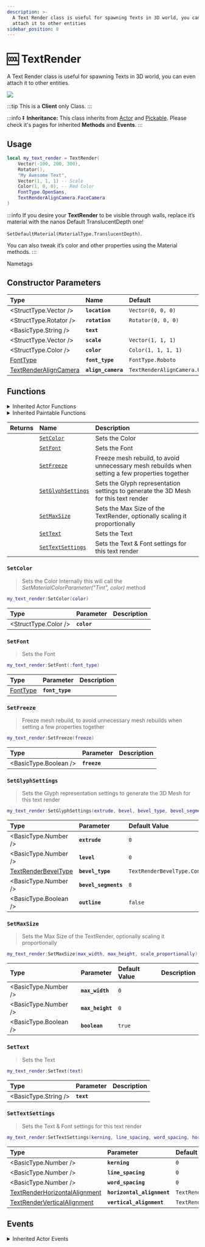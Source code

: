 ```yaml
---
description: >-
  A Text Render class is useful for spawning Texts in 3D world, you can even
  attach it to other entities
sidebar_position: 0
---
```


# 🆒 TextRender

A Text Render class is useful for spawning Texts in 3D world, you can even attach it to other entities.


![](/img/docs/text-render.jpg)

:::tip
This is a **Client** only Class.
:::

:::info
⏬ **Inheritance:** This class inherits from [Actor](/docs/scripting-reference/classes/base-classes/actor) and [Pickable](/docs/scripting-reference/classes/base-classes/pickable). Please check it's pages for inherited **Methods** and **Events**.
:::

## Usage

```lua
local my_text_render = TextRender(
    Vector(-100, 200, 300),
    Rotator(),
    "My Awesome Text",
    Vector(1, 1, 1) -- Scale
    Color(1, 0, 0), -- Red Color
    FontType.OpenSans,
    TextRenderAlignCamera.FaceCamera
)
```

:::info
If you desire your **TextRender** to be visible through walls, replace it’s material with the nanos Default TranslucentDepth one!

`SetDefaultMaterial(MaterialType.TranslucentDepth)`.

You can also tweak it’s color and other properties using the Material methods.
:::

<ReferenceLink href="/docs/getting-started/tutorials-and-examples/name-tags">Nametags</ReferenceLink>

## Constructor Parameters

| **Type** | **Name** | **Default** |
| :--- | :--- | :--- |
| <StructType.Vector /> | **`location`** | `Vector(0, 0, 0)` |
| <StructType.Rotator /> | **`rotation`** | `Rotator(0, 0, 0)` |
| <BasicType.String /> | **`text`** |  |
| <StructType.Vector /> | **`scale`** | `Vector(1, 1, 1)` |
| <StructType.Color /> | **`color`** | `Color(1, 1, 1, 1)` |
| [FontType](/docs/scripting-reference/glossary/enums#fonttype) | **`font_type`** | `FontType.Roboto` |
| [TextRenderAlignCamera](/docs/scripting-reference/glossary/enums#textrenderaligncamera) | **`align_camera`** | `TextRenderAlignCamera.Unaligned` |

## Functions


<details><summary>Inherited Actor Functions</summary><BaseActorFunctions /></details>
<details><summary>Inherited Paintable Functions</summary><BasePaintableFunctions /></details>

| **Returns** | **Name** | **Description** |
| :--- | :--- | :--- |
|  | [`SetColor`](text-render#setcolor) | Sets the Color |
|  | [`SetFont`](text-render#setfont) | Sets the Font |
|  | [`SetFreeze`](text-render#setfreeze) | Freeze mesh rebuild, to avoid unnecessary mesh rebuilds when setting a few properties together |
|  | [`SetGlyphSettings`](text-render#setglyphsettings) | Sets the Glyph representation settings to generate the 3D Mesh for this text render |
|  | [`SetMaxSize`](text-render#setmaxsize) | Sets the Max Size of the TextRender, optionally scaling it proportionally |
|  | [`SetText`](text-render#settext) | Sets the Text |
|  | [`SetTextSettings`](text-render#settextsettings) | Sets the Text & Font settings for this text render |

### `SetColor`

> Sets the Color Internally this will call the _SetMaterialColorParameter\("Tint", color\)_ method

```lua
my_text_render:SetColor(color)
```

| Type | Parameter | Description |
| :--- | :--- | :--- |
| <StructType.Color /> | **`color`** |  |

### `SetFont`

> Sets the Font

```lua
my_text_render:SetFont(:font_type)
```

| Type | Parameter | Description |
| :--- | :--- | :--- |
| [FontType](/docs/scripting-reference/glossary/enums#fonttype) | **`font_type`** |  |

### `SetFreeze`

> Freeze mesh rebuild, to avoid unnecessary mesh rebuilds when setting a few properties together

```lua
my_text_render:SetFreeze(freeze)
```

| Type | Parameter | Description |
| :--- | :--- | :--- |
| <BasicType.Boolean /> | **`freeze`** |  |

### `SetGlyphSettings`

> Sets the Glyph representation settings to generate the 3D Mesh for this text render

```lua
my_text_render:SetGlyphSettings(extrude, bevel, bevel_type, bevel_segments, outline)
```

| Type | Parameter | Default Value | Description |
| :--- | :--- | :--- | :--- |
| <BasicType.Number /> | **`extrude`** | `0` |  |
| <BasicType.Number /> | **`level`** | `0` |  |
| [TextRenderBevelType](/docs/scripting-reference/glossary/enums#textrenderbeveltype) | **`bevel_type`** | `TextRenderBevelType.Convex` |  |
| <BasicType.Number /> | **`bevel_segments`** | `8` |  |
| <BasicType.Boolean /> | **`outline`** | `false` |  |

### `SetMaxSize`

> Sets the Max Size of the TextRender, optionally scaling it proportionally

```lua
my_text_render:SetMaxSize(max_width, max_height, scale_proportionally)
```

| Type | Parameter | Default Value | Description |
| :--- | :--- | :--- | :--- |
| <BasicType.Number /> | **`max_width`** | `0` |  |
| <BasicType.Number /> | **`max_height`** | `0` |  |
| <BasicType.Boolean /> | **`boolean`** | `true` |  |

### `SetText`

> Sets the Text

```lua
my_text_render:SetText(text)
```

| Type | Parameter | Description |
| :--- | :--- | :--- |
| <BasicType.String /> | **`text`** |  |

### `SetTextSettings`

> Sets the Text & Font settings for this text render

```lua
my_text_render:SetTextSettings(kerning, line_spacing, word_spacing, horizontal_alignment, vertical_alignment)
```

| Type | Parameter | Default Value | Description |
| :--- | :--- | :--- | :--- |
| <BasicType.Number /> | **`kerning`** | `0` |  |
| <BasicType.Number /> | **`line_spacing`** | `0` |  |
| <BasicType.Number /> | **`word_spacing`** | `0` |  |
| [TextRenderHorizontalAlignment](/docs/scripting-reference/glossary/enums#textrenderhorizontalalignment) | **`horizontal_alignment`** | `TextRenderHorizontalAlignment.Center` |  |
| [TextRenderVerticalAlignment](/docs/scripting-reference/glossary/enums#textrenderverticalalignment) | **`vertical_alignment`** | `TextRenderVerticalAlignment.Center` |  |

## Events


<details><summary>Inherited Actor Events</summary><BaseActorEvents /></details>
